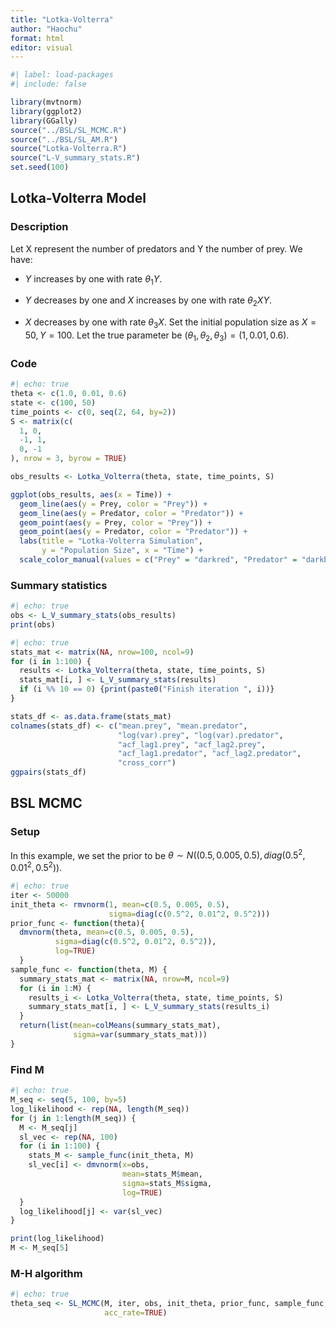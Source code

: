 ```yaml
---
title: "Lotka-Volterra"
author: "Haochu"
format: html
editor: visual
---
```


```r
#| label: load-packages
#| include: false

library(mvtnorm)
library(ggplot2)
library(GGally)
source("../BSL/SL_MCMC.R")
source("../BSL/SL_AM.R")
source("Lotka-Volterra.R")
source("L-V_summary_stats.R")
set.seed(100)
```

## Lotka-Volterra Model

### Description

Let X represent the number of predators and Y the number of prey. We have:

-   $Y$ increases by one with rate $\theta_1Y$.

-   $Y$ decreases by one and $X$ increases by one with rate $\theta_2XY$.

-   $X$ decreases by one with rate $\theta_3X$.
Set the initial population size as $X=50, Y=100$. Let the true parameter be $(\theta_1, \theta_2, \theta_3) = (1, 0.01, 0.6)$.

### Code

```r
#| echo: true
theta <- c(1.0, 0.01, 0.6)
state <- c(100, 50)
time_points <- c(0, seq(2, 64, by=2))
S <- matrix(c(
  1, 0,
  -1, 1,
  0, -1
), nrow = 3, byrow = TRUE)

obs_results <- Lotka_Volterra(theta, state, time_points, S)

ggplot(obs_results, aes(x = Time)) +
  geom_line(aes(y = Prey, color = "Prey")) +
  geom_line(aes(y = Predator, color = "Predator")) +
  geom_point(aes(y = Prey, color = "Prey")) +
  geom_point(aes(y = Predator, color = "Predator")) +
  labs(title = "Lotka-Volterra Simulation",
       y = "Population Size", x = "Time") +
  scale_color_manual(values = c("Prey" = "darkred", "Predator" = "darkblue"), name = "Species")
```

### Summary statistics

```r
#| echo: true
obs <- L_V_summary_stats(obs_results)
print(obs)
```

```r
#| echo: true
stats_mat <- matrix(NA, nrow=100, ncol=9)
for (i in 1:100) {
  results <- Lotka_Volterra(theta, state, time_points, S)
  stats_mat[i, ] <- L_V_summary_stats(results)
  if (i %% 10 == 0) {print(paste0("Finish iteration ", i))}
}

stats_df <- as.data.frame(stats_mat)
colnames(stats_df) <- c("mean.prey", "mean.predator",
                        "log(var).prey", "log(var).predator",
                        "acf_lag1.prey", "acf_lag2.prey",
                        "acf_lag1.predator", "acf_lag2.predator",
                        "cross_corr")
ggpairs(stats_df)
```

## BSL MCMC

### Setup

In this example, we set the prior to be $\theta \sim N((0.5, 0.005, 0.5), diag(0.5^2, 0.01^2, 0.5^2))$.

```r
#| echo: true
iter <- 50000
init_theta <- rmvnorm(1, mean=c(0.5, 0.005, 0.5),
                      sigma=diag(c(0.5^2, 0.01^2, 0.5^2)))
prior_func <- function(theta){
  dmvnorm(theta, mean=c(0.5, 0.005, 0.5),
          sigma=diag(c(0.5^2, 0.01^2, 0.5^2)),
          log=TRUE)
  }
sample_func <- function(theta, M) {
  summary_stats_mat <- matrix(NA, nrow=M, ncol=9)
  for (i in 1:M) {
    results_i <- Lotka_Volterra(theta, state, time_points, S)
    summary_stats_mat[i, ] <- L_V_summary_stats(results_i)
  }
  return(list(mean=colMeans(summary_stats_mat),
              sigma=var(summary_stats_mat)))
}
```

### Find M

```r
#| echo: true
M_seq <- seq(5, 100, by=5)
log_likelihood <- rep(NA, length(M_seq))
for (j in 1:length(M_seq)) {
  M <- M_seq[j]
  sl_vec <- rep(NA, 100)
  for (i in 1:100) {
    stats_M <- sample_func(init_theta, M)
    sl_vec[i] <- dmvnorm(x=obs,
                         mean=stats_M$mean,
                         sigma=stats_M$sigma,
                         log=TRUE)
  }
  log_likelihood[j] <- var(sl_vec)
}

print(log_likelihood)
M <- M_seq[5]
```

### M-H algorithm

```r
#| echo: true
theta_seq <- SL_MCMC(M, iter, obs, init_theta, prior_func, sample_func, 0.1,
                     acc_rate=TRUE)
```



